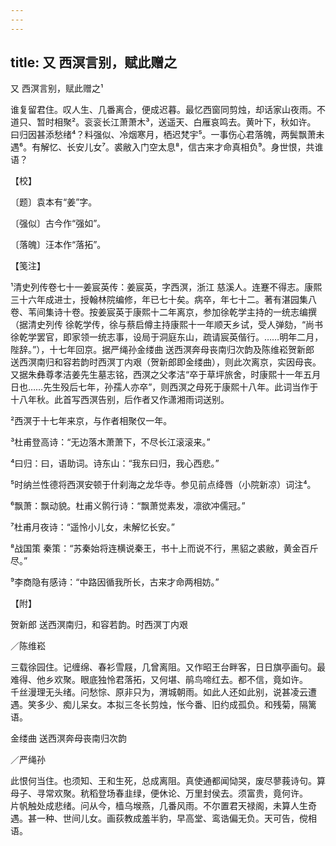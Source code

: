 ```yaml
---
---
---
```

title: 又 西溟言别，赋此赠之
---



又 西溟言别，赋此赠之¹





谁复留君住。叹人生、几番离合，便成迟暮。最忆西窗同剪烛，却话家山夜雨。不道只、暂时相聚²。衮衮长江萧萧木³，送遥天、白雁哀鸣去。黄叶下，秋如许。　　曰归因甚添愁绪⁴？料强似、冷烟寒月，栖迟梵宇⁵。一事伤心君落魄，两鬓飘萧未遇⁶。有解忆、长安儿女⁷。裘敝入门空太息⁸，信古来才命真相负⁹。身世恨，共谁语？





【校】


〔题〕袁本有“姜”字。

〔强似〕古今作“强如”。

〔落魄〕汪本作“落拓”。





【笺注】


¹清史列传卷七十一姜宸英传：姜宸英，字西溟，浙江 慈溪人。连蹇不得志。康熙三十六年成进士，授翰林院编修，年已七十矣。病卒，年七十二。著有湛园集八卷、苇间集诗十卷。按姜宸英于康熙十二年离京，参加徐乾学主持的一统志编撰（据清史列传 徐乾学传，徐与蔡启僔主持康熙十一年顺天乡试，受人弹劾，“尚书徐乾学罢官，即家领一统志事，设局于洞庭东山，疏请宸英偕行。……明年二月，陛辞。”），十七年回京。据严绳孙金缕曲 送西溟奔母丧南归次韵及陈维崧贺新郎 送西溟南归和容若韵时西溟丁内艰（贺新郎即金缕曲），则此次离京，实因母丧。又据朱彝尊孝洁姜先生墓志铭，西溟之父孝洁“卒于草坪旅舍，时康熙十一年五月日也……先生殁后七年，孙孺人亦卒”，则西溟之母死于康熙十八年。此词当作于十八年秋。此首写西溟告别，后作者又作潇湘雨词送别。

²西溟于十七年来京，与作者相聚仅一年。

³杜甫登高诗：“无边落木萧萧下，不尽长江滚滚来。”

⁴曰归：曰，语助词。诗东山：“我东曰归，我心西悲。”

⁵时纳兰性德将西溟安顿于什刹海之龙华寺。参见前点绛唇（小院新凉）词注⁴。

⁶飘萧：飘动貌。杜甫义鹘行诗：“飘萧觉素发，凛欲冲儒冠。”

⁷杜甫月夜诗：“遥怜小儿女，未解忆长安。”

⁸战国策 秦策：“苏秦始将连横说秦王，书十上而说不行，黑貂之裘敝，黄金百斤尽。”

⁹李商隐有感诗：“中路因循我所长，古来才命两相妨。”





【附】


贺新郎 送西溟南归，和容若韵。时西溟丁内艰


／陈维崧

三载徐园住。记缠绵、春衫雪屐，几曾离阻。又作昭王台畔客，日日旗亭画句。最难得、他乡欢聚。眼底独怜君落拓，又何堪、鹃鸟啼红去。都不信，竟如许。　　千丝漫理无头绪。问愁悰、原非只为，渭城朝雨。如此人还如此别，说甚凌云遭遇。笑多少、痴儿呆女。本拟三冬长剪烛，怅今番、旧约成孤负。和残菊，隔篱语。





金缕曲 送西溟奔母丧南归次韵


／严绳孙

此恨何当住。也须知、王和生死，总成离阻。真使通都闻恸哭，废尽蓼莪诗句。算母子、寻常欢聚。秔稻登场春韭绿，便休论、万里封侯去。须富贵，竟何许。　　片帆触处成悲绪。问从今，樯乌堠燕，几番风雨。不尔置君天禄阁，未算人生奇遇。甚一种、世间儿女。画荻教成羞半豹，早高堂、鸾诰偏无负。天可告，傥相语。